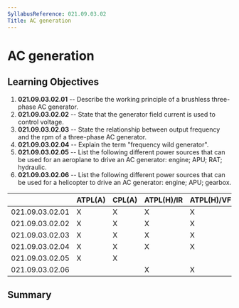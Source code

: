 ```yaml
---
SyllabusReference: 021.09.03.02
Title: AC generation
---
```


# AC generation

## Learning Objectives

1.  **021.09.03.02.01** -- Describe the working principle of a brushless
    three-phase AC generator.
2.  **021.09.03.02.02** -- State that the generator field current is used to
    control voltage.
3.  **021.09.03.02.03** -- State the relationship between output frequency and
    the rpm of a three-phase AC generator.
4.  **021.09.03.02.04** -- Explain the term "frequency wild generator".
5.  **021.09.03.02.05** -- List the following different power sources that can
    be used for an aeroplane to drive an AC generator: engine; APU; RAT;
    hydraulic.
6.  **021.09.03.02.06** -- List the following different power sources that can
    be used for a helicopter to drive an AC generator: engine; APU; gearbox.

|                 | ATPL(A) | CPL(A) | ATPL(H)/IR | ATPL(H)/VFR | CPL(H) | IR  | CBIR(A) |
| --------------- | ------- | ------ | ---------- | ----------- | ------ | --- | ------- |
| 021.09.03.02.01 | X       | X      | X          | X           | X      |     |         |
| 021.09.03.02.02 | X       | X      | X          | X           | X      |     |         |
| 021.09.03.02.03 | X       | X      | X          | X           | X      |     |         |
| 021.09.03.02.04 | X       | X      | X          | X           | X      |     |         |
| 021.09.03.02.05 | X       | X      |            |             |        |     |         |
| 021.09.03.02.06 |         |        | X          | X           | X      |     |         |

## Summary
